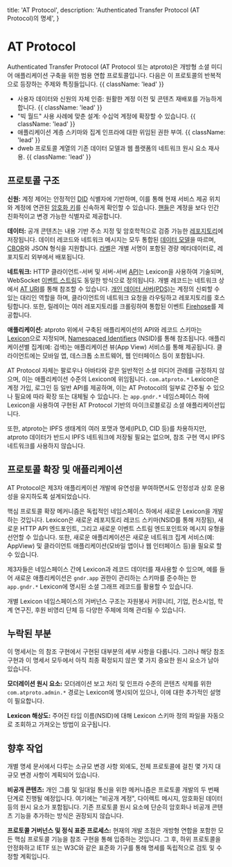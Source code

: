   title: 'AT Protocol',
  description: 'Authenticated Transfer Protocol (AT Protocol)의 명세',
}

# AT Protocol

Authenticated Transfer Protocol (AT Protocol 또는 atproto)은 개방형 소셜 미디어 애플리케이션 구축을 위한 범용 연합 프로토콜입니다. 다음은 이 프로토콜의 반복적으로 등장하는 주제와 특징들입니다. {{ className: 'lead' }}

- 사용자 데이터와 신원의 자체 인증: 원활한 계정 이전 및 콘텐츠 재배포를 가능하게 합니다. {{ className: 'lead' }}
- "빅 월드" 사용 사례에 맞춘 설계: 수십억 계정에 확장할 수 있습니다. {{ className: 'lead' }}
- 애플리케이션 계층 스키마와 집계 인프라에 대한 위임된 권한 부여. {{ className: 'lead' }}
- dweb 프로토콜 계열의 기존 데이터 모델과 웹 플랫폼의 네트워크 원시 요소 재사용. {{ className: 'lead' }}

## 프로토콜 구조

**신원:** 계정 제어는 안정적인 [DID](/specs/did) 식별자에 기반하며, 이를 통해 현재 서비스 제공 위치와 계정에 연관된 [암호화 키](/specs/cryptography)를 신속하게 확인할 수 있습니다. [핸들](/specs/handle)은 계정을 보다 인간 친화적이고 변경 가능한 식별자로 제공합니다.

**데이터:** 공개 콘텐츠는 내용 기반 주소 지정 및 암호학적으로 검증 가능한 [레포지토리](/specs/repository)에 저장됩니다. 데이터 레코드와 네트워크 메시지는 모두 통합된 [데이터 모델](/specs/data-model)을 따르며, [CBOR](https://en.wikipedia.org/wiki/CBOR)와 JSON 형식을 지원합니다. [라벨](/specs/label)은 개별 서명이 포함된 경량 메타데이터로, 레포지토리 외부에서 배포됩니다.

**네트워크:** HTTP 클라이언트-서버 및 서버-서버 [API](/specs/xrpc)는 Lexicon을 사용하여 기술되며, WebSocket [이벤트 스트림](/specs/event-stream)도 동일한 방식으로 정의됩니다. 개별 레코드는 네트워크 상에서 [AT URI](/specs/at-uri-scheme)를 통해 참조할 수 있습니다. [개인 데이터 서버(PDS)](/specs/account)는 계정의 신뢰할 수 있는 대리인 역할을 하며, 클라이언트의 네트워크 요청을 라우팅하고 레포지토리를 호스팅합니다. 또한, 릴레이는 여러 레포지토리를 크롤링하여 통합된 이벤트 [Firehose](/specs/sync)를 제공합니다.

**애플리케이션:** atproto 위에서 구축된 애플리케이션의 API와 레코드 스키마는 [Lexicon](/specs/lexicon)으로 지정되며, [Namespaced Identifiers](/specs/nsid) (NSID)를 통해 참조됩니다. 애플리케이션별 집계(예: 검색)는 애플리케이션 뷰(App View) 서비스를 통해 제공됩니다. 클라이언트에는 모바일 앱, 데스크톱 소프트웨어, 웹 인터페이스 등이 포함됩니다.

AT Protocol 자체는 팔로우나 아바타와 같은 일반적인 소셜 미디어 관례를 규정하지 않으며, 이는 애플리케이션 수준의 Lexicon에 위임됩니다. `com.atproto.*` Lexicon은 계정 가입, 로그인 등 일반 API를 제공하며, 이는 AT Protocol의 일부로 간주될 수 있으나 필요에 따라 확장 또는 대체될 수 있습니다. 는 `app.gndr.*` 네임스페이스 하에 Lexicon을 사용하여 구현된 AT Protocol 기반의 마이크로블로깅 소셜 애플리케이션입니다.

또한, atproto는 IPFS 생태계의 여러 포맷과 명세(IPLD, CID 등)를 차용하지만, atproto 데이터가 반드시 IPFS 네트워크에 저장될 필요는 없으며, 참조 구현 역시 IPFS 네트워크를 사용하지 않습니다.

## 프로토콜 확장 및 애플리케이션

AT Protocol은 제3자 애플리케이션 개발에 유연성을 부여하면서도 안정성과 상호 운용성을 유지하도록 설계되었습니다.

핵심 프로토콜 확장 메커니즘은 독립적인 네임스페이스 하에서 새로운 Lexicon을 개발하는 것입니다. Lexicon은 새로운 레포지토리 레코드 스키마(NSID를 통해 저장됨), 새로운 HTTP API 엔드포인트, 그리고 새로운 이벤트 스트림 엔드포인트와 메시지 유형을 선언할 수 있습니다. 또한, 새로운 애플리케이션은 새로운 네트워크 집계 서비스(예: AppView) 및 클라이언트 애플리케이션(모바일 앱이나 웹 인터페이스 등)을 필요로 할 수 있습니다.

제3자들은 네임스페이스 간에 Lexicon과 레코드 데이터를 재사용할 수 있으며, 예를 들어 새로운 애플리케이션은 `gndr.app` 권한이 관리하는 스키마를 준수하는 한 `app.gndr.*` Lexicon에 명시된 소셜 그래프 레코드를 활용할 수 있습니다.

개별 Lexicon 네임스페이스의 거버넌스 구조는 자원봉사 커뮤니티, 기업, 컨소시엄, 학계 연구진, 후원 비영리 단체 등 다양한 주체에 의해 관리될 수 있습니다.

## 누락된 부분

이 명세서는 의 참조 구현에서 구현된 대부분의 세부 사항을 다룹니다. 그러나 해당 참조 구현과 이 명세서 모두에서 아직 최종 확정되지 않은 몇 가지 중요한 원시 요소가 남아 있습니다.

**모더레이션 원시 요소:** 모더레이션 보고 처리 및 인프라 수준의 콘텐츠 삭제를 위한 `com.atproto.admin.*` 경로는 Lexicon에 명시되어 있으나, 이에 대한 추가적인 설명이 필요합니다.

**Lexicon 해상도:** 주어진 타입 이름(NSID)에 대해 Lexicon 스키마 정의 파일을 자동으로 조회하고 가져오는 방법이 요구됩니다.

## 향후 작업

개별 명세 문서에서 다루는 소규모 변경 사항 외에도, 전체 프로토콜에 걸친 몇 가지 대규모 변경 사항이 계획되어 있습니다.

**비공개 콘텐츠:** 개인 그룹 및 일대일 통신을 위한 메커니즘은 프로토콜 개발의 두 번째 단계로 진행될 예정입니다. 여기에는 "비공개 계정", 다이렉트 메시지, 암호화된 데이터 등의 원시 요소가 포함됩니다. 기존 프로토콜 원시 요소에 단순히 암호화나 비공개 콘텐츠 기능을 추가하는 방식은 권장되지 않습니다.

**프로토콜 거버넌스 및 정식 표준 프로세스:** 현재의 개발 초점은 개방형 연합을 포함한 모든 핵심 프로토콜 기능을 참조 구현을 통해 입증하는 것입니다. 그 후, 하위 프로토콜을 안정화하고 IETF 또는 W3C와 같은 표준화 기구를 통해 명세를 독립적으로 검토 및 수정할 계획입니다.
